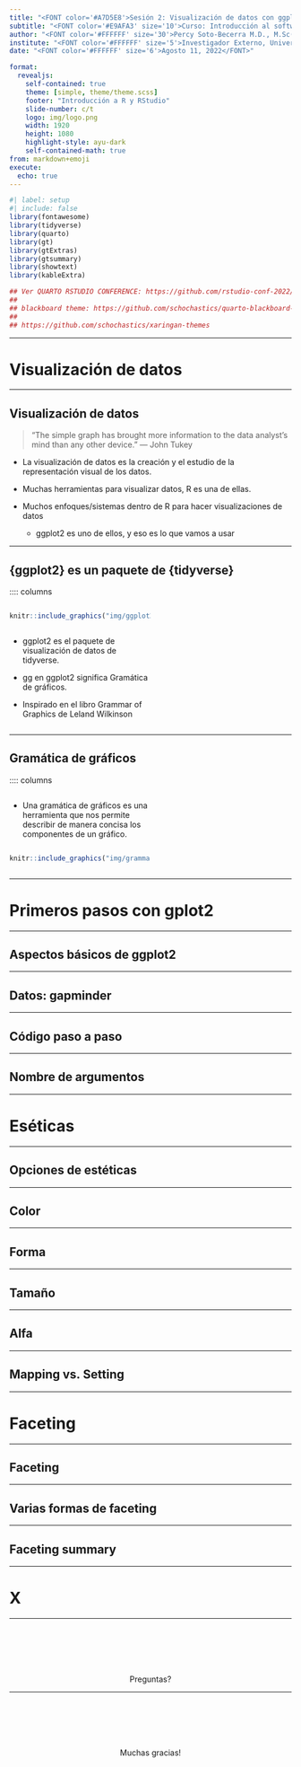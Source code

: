 ```yaml
---
title: "<FONT color='#A7D5E8'>Sesión 2: Visualización de datos con ggplot2</FONT>"
subtitle: "<FONT color='#E9AFA3' size='10'>Curso: Introducción al software R para Ciencia de Datos en Salud <br> XXXVI CCN Huancayo - SOCIMEP 2022</FONT>"
author: "<FONT color='#FFFFFF' size='30'>Percy Soto-Becerra M.D., M.Sc(c)</FONT>"
institute: "<FONT color='#FFFFFF' size='5'>Investigador Externo, Universidad Continental, Huancayo<br>@github/psotob91</FONT>"
date: "<FONT color='#FFFFFF' size='6'>Agosto 11, 2022</FONT>"

format: 
  revealjs:
    self-contained: true
    theme: [simple, theme/theme.scss]
    footer: "Introducción a R y RStudio"
    slide-number: c/t
    logo: img/logo.png
    width: 1920
    height: 1080
    highlight-style: ayu-dark
    self-contained-math: true
from: markdown+emoji
execute:
  echo: true
---
```


```r
#| label: setup
#| include: false
library(fontawesome)
library(tidyverse)
library(quarto)
library(gt)
library(gtExtras)
library(gtsummary)
library(showtext)
library(kableExtra)

## Ver QUARTO RSTUDIO CONFERENCE: https://github.com/rstudio-conf-2022/get-started-quarto/blob/main/materials/02-authoring.qmd
## 
## blackboard theme: https://github.com/schochastics/quarto-blackboard-theme
## 
## https://github.com/schochastics/xaringan-themes
```

--- 

# Visualización de datos

---

## Visualización de datos

>"The simple graph has brought more information to the data analyst's mind than any other device." --- John Tukey

- La visualización de datos es la creación y el estudio de la representación visual de los datos.

- Muchas herramientas para visualizar datos, R es una de ellas.

- Muchos enfoques/sistemas dentro de R para hacer visualizaciones de datos

    + [ggplot2]{.hl} es uno de ellos, y eso es lo que vamos a usar

---

## {ggplot2} es un paquete de {tidyverse}

:::: columns

::: {.column width="50%"}

```r
knitr::include_graphics("img/ggplot2-part-of-tidyverse.png")
```

:::

::: {.column width="50%"}

- [ggplot2]{.hl} es el paquete de visualización de datos de tidyverse.

- [gg]{.plo} en [ggplot2]{.hl} significa Gramática de gráficos.

- Inspirado en el libro [Grammar of Graphics]{.plo} de Leland Wilkinson

:::

---

## Gramática de gráficos

:::: columns

::: {.column width="50%"}

- Una gramática de gráficos es una herramienta que nos permite describir de manera concisa los componentes de un gráfico.

:::

::: {.column width="50%"}

```r
knitr::include_graphics("img/grammar-of-graphics.png")
```

:::

--- 

# Primeros pasos con gplot2

---

## Aspectos básicos de ggplot2

--- 

## Datos: gapminder

--- 

## Código paso a paso

---

## Nombre de argumentos

--- 

# Eséticas

--- 

## Opciones de estéticas

--- 

## Color

--- 

## Forma

---

## Tamaño 

---

## Alfa 

--- 

## Mapping vs. Setting

---

# Faceting

---

## Faceting

--- 

## Varias formas de faceting

--- 

## Faceting summary

---

# X

--- 

<br/><br/><br/><br/><br/>
<center>[Preguntas?]{.big-text6}</center>

--- 

<br/><br/><br/><br/><br/>
<center>[Muchas gracias!]{.big-text6}</center>

